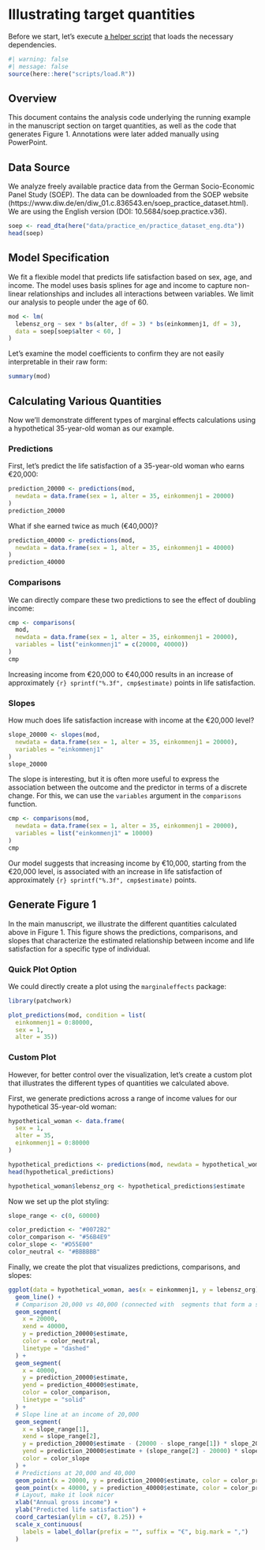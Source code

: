 # Illustrating target quantities

Before we start, let's execute [a helper script](https://github.com/j-rohrer/marginal-psych/blob/main/scripts/load.R) that loads the necessary dependencies.

```r
#| warning: false
#| message: false
source(here::here("scripts/load.R"))
```

## Overview

This document contains the analysis code underlying the running example in the manuscript section on target quantities, as well as the code that generates Figure 1.
Annotations were later added manually using PowerPoint.

## Data Source

We analyze freely available practice data from the German Socio-Economic Panel Study (SOEP). The data can be downloaded from the SOEP website (https://www.diw.de/en/diw_01.c.836543.en/soep_practice_dataset.html). We are using the English version (DOI: 10.5684/soep.practice.v36).

```r
soep <- read_dta(here("data/practice_en/practice_dataset_eng.dta"))
head(soep)
```

## Model Specification

We fit a flexible model that predicts life satisfaction based on sex, age, and income. The model uses basis splines for age and income to capture non-linear relationships and includes all interactions between variables. We limit our analysis to people under the age of 60.

```r
mod <- lm(
  lebensz_org ~ sex * bs(alter, df = 3) * bs(einkommenj1, df = 3),
  data = soep[soep$alter < 60, ]
)
```

Let's examine the model coefficients to confirm they are not easily interpretable in their raw form:

```r
summary(mod)
```

## Calculating Various Quantities

Now we'll demonstrate different types of marginal effects calculations using a hypothetical 35-year-old woman as our example.

### Predictions

First, let's predict the life satisfaction of a 35-year-old woman who earns €20,000:

```r
prediction_20000 <- predictions(mod, 
  newdata = data.frame(sex = 1, alter = 35, einkommenj1 = 20000)
)
prediction_20000
```

What if she earned twice as much (€40,000)?

```r
prediction_40000 <- predictions(mod,
  newdata = data.frame(sex = 1, alter = 35, einkommenj1 = 40000)
)
prediction_40000
```

### Comparisons

We can directly compare these two predictions to see the effect of doubling income:

```r
cmp <- comparisons(
  mod,
  newdata = data.frame(sex = 1, alter = 35, einkommenj1 = 20000),
  variables = list("einkommenj1" = c(20000, 40000))
)
cmp
```

Increasing income from €20,000 to €40,000 results in an increase of approximately `{r} sprintf("%.3f", cmp$estimate)` points in life satisfaction.

### Slopes

How much does life satisfaction increase with income at the €20,000 level?

```r
slope_20000 <- slopes(mod,
  newdata = data.frame(sex = 1, alter = 35, einkommenj1 = 20000),
  variables = "einkommenj1"
)
slope_20000
```

The slope is interesting, but it is often more useful to express the association between the outcome and the predictor in terms of a discrete change. For this, we can use the `variables` argument in the `comparisons` function.

```r
cmp <- comparisons(mod,
  newdata = data.frame(sex = 1, alter = 35, einkommenj1 = 20000),
  variables = list("einkommenj1" = 10000)
)
cmp
```

Our model suggests that increasing income by €10,000, starting from the €20,000 level, is associated with an increase in life satisfaction of approximately `{r} sprintf("%.3f", cmp$estimate)` points.

## Generate Figure 1

In the main manuscript, we illustrate the different quantities calculated above in Figure 1. This figure shows the predictions, comparisons, and slopes that characterize the estimated relationship between income and life satisfaction for a specific type of individual.

### Quick Plot Option

We could directly create a plot using the `marginaleffects` package:

```r
library(patchwork)

plot_predictions(mod, condition = list(
  einkommenj1 = 0:80000,
  sex = 1,
  alter = 35))
```

### Custom Plot

However, for better control over the visualization, let's create a custom plot that illustrates the different types of quantities we calculated above.

First, we generate predictions across a range of income values for our hypothetical 35-year-old woman:

```r
hypothetical_woman <- data.frame(
  sex = 1,
  alter = 35,
  einkommenj1 = 0:80000
)

hypothetical_predictions <- predictions(mod, newdata = hypothetical_woman)
head(hypothetical_predictions)

hypothetical_woman$lebensz_org <- hypothetical_predictions$estimate
```

Now we set up the plot styling:

```r
slope_range <- c(0, 60000)

color_prediction <- "#0072B2"
color_comparison <- "#56B4E9"
color_slope <- "#D55E00"
color_neutral <- "#BBBBBB"
```

Finally, we create the plot that visualizes predictions, comparisons, and slopes:

```r
ggplot(data = hypothetical_woman, aes(x = einkommenj1, y = lebensz_org)) +
  geom_line() +
  # Comparison 20,000 vs 40,000 (connected with  segments that form a slope triangle)
  geom_segment(
    x = 20000,
    xend = 40000,
    y = prediction_20000$estimate,
    color = color_neutral,
    linetype = "dashed"
  ) +
  geom_segment(
    x = 40000,
    y = prediction_20000$estimate,
    yend = prediction_40000$estimate,
    color = color_comparison,
    linetype = "solid"
  ) +
  # Slope line at an income of 20,000
  geom_segment(
    x = slope_range[1],
    xend = slope_range[2],
    y = prediction_20000$estimate - (20000 - slope_range[1]) * slope_20000$estimate,
    yend = prediction_20000$estimate + (slope_range[2] - 20000) * slope_20000$estimate,
    color = color_slope
  ) +
  # Predictions at 20,000 and 40,000
  geom_point(x = 20000, y = prediction_20000$estimate, color = color_prediction) +
  geom_point(x = 40000, y = prediction_40000$estimate, color = color_prediction) +
  # Layout, make it look nicer
  xlab("Annual gross income") +
  ylab("Predicted life satisfaction") +
  coord_cartesian(ylim = c(7, 8.25)) +
  scale_x_continuous(
    labels = label_dollar(prefix = "", suffix = "€", big.mark = ",")
  )
```





